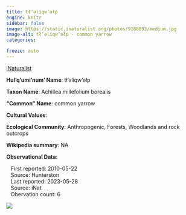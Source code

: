 ```yaml
---
title: tł’əlíqw’əłp
engine: knitr
sidebar: false
image: https://static.inaturalist.org/photos/9180893/medium.jpg
image-alt: tł’əlíqw’əłp - common yarrow
categories:

freeze: auto
---
```


<div role="img" class="imerss-photo" style="background-image: url(https://static.inaturalist.org/photos/9180893/medium.jpg)" 
 alt="tł’əlíqw’əłp - common yarrow">
 <a href="https://www.inaturalist.org/taxa/52821" target="_blank" class="taxonDisplay-iNat-extern">iNaturalist<span class="external-link"></span></a>
</div>

**Hul'q'umi'num' Name**: tł’əlíqw’əłp



**Taxon Name**: Achillea millefolium borealis

**"Common" Name**: common yarrow

**Cultural Values**:

:::{layout-nrow=1}

:::

**Ecological Community**: Anthropogenic, Forests, Woodlands and rock outcrops

**Wikipedia summary**:
NA

**Observational Data**:

|    First reported: 2010-05-22

|    Source: Hunterston

|    Last reported: 2023-05-28

|    Source: iNat

|    Obervation count: 6

![](community_dist.png)
